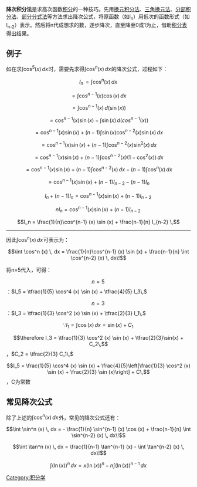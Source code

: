 {{微积分学}}
'''降次积分法'''是求高次函数[[积分|积分]]的一种技巧。先用[[换元积分法|换元积分法]]、[[三角换元法|三角换元法]]、[[分部积分法|分部积分法]]、[[部分分式法|部分分式法]]等方法求出降次公式，将原函数（如I<sub>n</sub>）用低次的函数形式（如I<sub>n-2</sub>）表示。然后将n代成想求的数，逐步降次，直至降至0或1为止，借助[[积分表|积分表]]得出结果。

==例子==
如在求<math>\int \cos^5 (x) \, dx\!</math>时，需要先求得<math>\int \cos^n (x) \, dx\!</math>的降次公式，过程如下：

:<math>I_n \, = \int \cos^n (x) \, dx\!</math> 

::<math>= \int \cos^ {n-1} (x) \cos (x) \, dx\!</math> 

::<math>= \int \cos^{n-1} (x) \, d(\sin (x)) \!</math>

::<math>= \cos^{n-1} (x) \sin (x) - \int \sin (x) \, d(cos^{n-1} (x))\!</math>

::<math>= \cos^{n-1} (x) \sin (x) + (n-1)\int \sin (x) \cos^{n-2} (x)\sin(x)\, dx\!</math>

::<math>= \cos^{n-1} (x) \sin (x) + (n-1)\int \cos^{n-2} (x)\sin^2 (x)\, dx\!</math>

::<math>= \cos^{n-1} (x) \sin (x) + (n-1)\int \cos^{n-2} (x)(1-\cos^2 (x))\, dx\!</math>

::<math>= \cos^{n-1} (x) \sin (x) + (n-1)\int \cos^{n-2} (x)\, dx - (n-1)\int \cos^n (x)\, dx\!</math>

::<math>= \cos^{n-1} (x) \sin (x) + (n-1) I_{n-2} - (n-1) I_n\,</math>

:<math>I_n  + (n-1) I_n = \cos^{n-1} (x) \sin (x) + (n-1) I_{n-2} \,</math>

:<math>n I_n = \cos^{n-1} (x) \sin (x) + (n-1) I_{n-2}\,</math>

:<math>I_n = \frac{1}{n}\cos^{n-1} (x) \sin (x) + \frac{n-1}{n} I_{n-2} \,</math>
----
因此<math>\int \cos^n (x) \, dx\!</math>可表示为：
:<math>\int \cos^n (x) \, dx = \frac{1}{n}\cos^{n-1} (x) \sin (x) + \frac{n-1}{n} \int \cos^{n-2} (x) \, dx\!</math>

将n=5代入，可得：
:<math>n=5\,</math>：<math>I_5 = \tfrac{1}{5} \cos^4 (x) \sin (x) + \tfrac{4}{5} I_3\,</math>
:<math>n=3\,</math>：<math>I_3 = \tfrac{1}{3} \cos^2 (x) \sin (x) + \tfrac{2}{3} I_1\,</math>

:<math>\because I_1 = \int \cos (x) \, dx = \sin (x) + C_1\,</math>

:<math>\therefore I_3 = \tfrac{1}{3} \cos^2 (x) \sin (x) + \tfrac{2}{3}\sin(x) + C_2\,</math>，<math>C_2 = \tfrac{2}{3} C_1\,</math>

:<math>I_5 = \frac{1}{5} \cos^4 (x) \sin (x) + \frac{4}{5}\left[\frac{1}{3} \cos^2 (x) \sin (x) + \frac{2}{3} \sin (x)\right] + C\,</math>，C为常数

==常见降次公式==
除了上述的<math>\int \cos^n (x) \, dx\!</math>外，常见的降次公式还有：
:<math>\int \sin^n (x) \, dx = - \frac{1}{n} \sin^{n-1} (x) \cos (x) + \frac{n-1}{n} \int \sin^{n-2} (x) \, dx\!</math>
:<math>\int \tan^n (x) \, dx = \frac{1}{n-1} \tan^{n-1} (x) - \int \tan^{n-2} (x) \, dx\!</math>
:<math>\int (\ln (x) )^n \, dx = x (\ln (x))^n - n \int (\ln (x))^{n-1} \, dx\!</math>

[[Category:积分学|Category:积分学]]